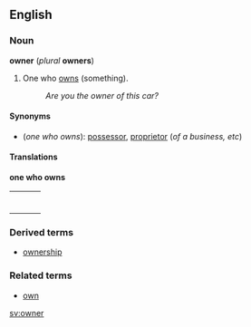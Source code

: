 ==English== <!-- Inflected form from Basic English list -->
===Noun===
'''owner''' (''plural'' '''owners''')

# One who [[own]]s (something).
#: ''Are you the owner of this car?''

====Synonyms====
*(''one who owns''): [[possessor]], [[proprietor]] (''of a business, etc'')

====Translations====

'''one who owns'''
{| border=0  width=100%
|-
|bgcolor="#FFFFE0" valign=top width=48%|
{|
<!--Put translations for languages from A to I here-->
|}
| width=1% |
|bgcolor="#FFFFE0" valign=top width=48%|
{|
<!--Put translations for languages from J to Z here-->
|}
|}

===Derived terms===
*[[ownership]]

===Related terms===
*[[own]]

[[sv:owner]]